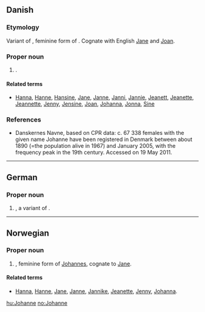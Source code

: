==Danish==

===Etymology===
Variant of {{term|Johanna|lang=da}}, feminine form of {{term|Johannes|lang=da}}. Cognate with English [[Jane]] and [[Joan]].

===Proper noun===
{{infl|da|proper noun}}

# {{given name|female|lang=da}}.

====Related terms====
* [[Hanna]], [[Hanne]], [[Hansine]], [[Jane]], [[Janne]], [[Janni]], [[Jannie]], [[Jeanett]], [[Jeanette]], [[Jeannette]], [[Jenny]], [[Jensine]], [[Joan]], [[Johanna]], [[Jonna]], [[Sine]]

===References===
* [http://www.danskernesnavne.navneforskning.ku.dk/ ] Danskernes Navne, based on CPR data: c. 67 338 females with the given name Johanne have been registered in Denmark between about 1890 (=the population alive in 1967) and January 2005, with the frequency peak in the 19th century. Accessed on 19 May 2011.

----

==German==

===Proper noun===
{{infl|de|proper noun}}

# {{given name|female|lang=de}}, a variant of {{term|Johanna|lang=de}}.

----

==Norwegian==

===Proper noun===
{{infl|no|proper noun}}

# {{given name|female|lang=no}}, feminine form of [[Johannes]], cognate to [[Jane]].

====Related terms====
* [[Hanna]], [[Hanne]], [[Jane]], [[Janne]], [[Jannike]], [[Jeanette]], [[Jenny]], [[Johanna]].

[[hu:Johanne]]
[[no:Johanne]]